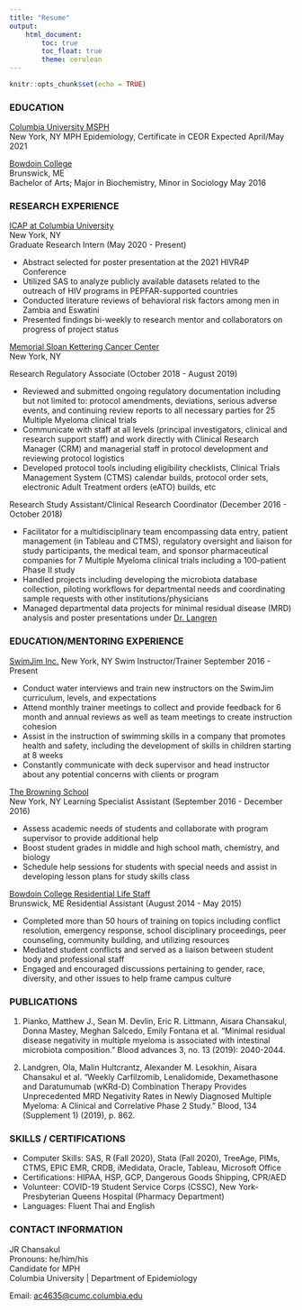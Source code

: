 ```yaml
---
title: "Resume"
output:
    html_document:
        toc: true
        toc_float: true
        theme: cerulean
---
```



```r
knitr::opts_chunk$set(echo = TRUE)
```


### EDUCATION

[Columbia University MSPH](https://www.publichealth.columbia.edu/)                       						  
New York, NY
MPH Epidemiology, Certificate in CEOR    Expected April/May 2021           


[Bowdoin College](https://www.bowdoin.edu/)                         						  
Brunswick, ME 			       
Bachelor of Arts; Major in Biochemistry, Minor in Sociology   May 2016
  
  
### RESEARCH EXPERIENCE  

[ICAP at Columbia University](https://icap.columbia.edu/)                       						  
New York, NY   
Graduate Research Intern (May 2020 - Present)

- Abstract selected for poster presentation at the 2021 HIVR4P Conference 
- Utilized SAS to analyze publicly available datasets related to the outreach of HIV programs in PEPFAR-supported countries
- Conducted literature reviews of behavioral risk factors among men in Zambia and Eswatini
- Presented findings bi-weekly to research mentor and collaborators on progress of project status


[Memorial Sloan Kettering Cancer Center](https://www.mskcc.org/?pn_mapping=pn_11&gclid=Cj0KCQjwufn8BRCwARIsAKzP696nZcT-92b6FExhmZTIpoxVCZEeF9reoOBUWv8X4NhIdRtJ16JLR2AaArXBEALw_wcB)      
New York, NY

Research Regulatory Associate (October 2018 - August 2019)	

- Reviewed and submitted ongoing regulatory documentation including but not limited to: protocol amendments, deviations, serious adverse events, and continuing review reports to all necessary parties for 25 Multiple Myeloma clinical trials
- Communicate with staff at all levels (principal investigators, clinical and research support staff) and work directly with Clinical Research Manager (CRM) and managerial staff in protocol development and reviewing protocol logistics
- Developed protocol tools including eligibility checklists, Clinical Trials Management System (CTMS) calendar builds, protocol order sets, electronic Adult Treatment orders (eATO) builds, etc

Research Study Assistant/Clinical Research Coordinator (December 2016 - October 2018)

- Facilitator for a multidisciplinary team encompassing data entry, patient management (in Tableau and CTMS), regulatory oversight and liaison for study participants, the medical team, and sponsor pharmaceutical companies for 7 Multiple Myeloma clinical trials including a 100-patient Phase II study
- Handled projects including developing the microbiota database collection, piloting workflows for departmental needs and coordinating sample requests with other institutions/physicians
- Managed departmental data projects for minimal residual disease (MRD) analysis and poster presentations under [Dr. Langren](https://www.mskcc.org/cancer-care/doctors/c-landgren)


### EDUCATION/MENTORING EXPERIENCE  

[SwimJim Inc.](https://swimjim.com/)
New York, NY
Swim Instructor/Trainer	September 2016 - Present

- Conduct water interviews and train new instructors on the SwimJim curriculum, levels, and expectations
- Attend monthly trainer meetings to collect and provide feedback for 6 month and annual reviews as well as team meetings to create instruction cohesion
- Assist in the instruction of swimming skills in a company that promotes health and safety, including the development of skills in children starting at 8 weeks
- Constantly communicate with deck supervisor and head instructor about any potential concerns with clients or program


[The Browning School](https://browning.edu/)	 
New York, NY
Learning Specialist Assistant (September 2016 - December 2016)

- Assess academic needs of students and collaborate with program supervisor to provide additional help
- Boost student grades in middle and high school math, chemistry, and biology
- Schedule help sessions for students with special needs and assist in developing lesson plans for study skills class

[Bowdoin College Residential Life Staff](https://www.bowdoin.edu/residential-life/index.html)	 
Brunswick, ME
Residential Assistant (August 2014 - May 2015)

- Completed more than 50 hours of training on topics including conflict resolution, emergency response, school disciplinary proceedings, peer counseling, community building, and utilizing resources
- Mediated student conflicts and served as a liaison between student body and professional staff
- Engaged and encouraged discussions pertaining to gender, race, diversity, and other issues to help frame campus culture

### PUBLICATIONS   

1) Pianko, Matthew J., Sean M. Devlin, Eric R. Littmann, Aisara Chansakul, Donna Mastey, Meghan Salcedo, Emily Fontana et al. "Minimal residual disease negativity in multiple myeloma is associated with intestinal microbiota composition." Blood advances 3, no. 13 (2019): 2040-2044.                      						  

2) Landgren, Ola, Malin Hultcrantz, Alexander M. Lesokhin, Aisara Chansakul et al. "Weekly Carfilzomib, Lenalidomide, Dexamethasone and Daratumumab (wKRd-D) Combination Therapy Provides Unprecedented MRD Negativity Rates in Newly Diagnosed Multiple Myeloma: A Clinical and Correlative Phase 2 Study." Blood, 134 (Supplement 1) (2019), p. 862.                     						  

### SKILLS / CERTIFICATIONS  

- Computer Skills: SAS, R (Fall 2020), Stata (Fall 2020), TreeAge, PIMs, CTMS, EPIC EMR, CRDB, iMedidata, Oracle, Tableau, Microsoft Office                     						  
- Certifications: HIPAA, HSP, GCP, Dangerous Goods Shipping, CPR/AED                     						  
- Volunteer: COVID-19 Student Service Corps (CSSC), New York-Presbyterian Queens Hospital (Pharmacy Department)                      						  
- Languages: Fluent Thai and English                     						  

### CONTACT INFORMATION

JR Chansakul                        						 
Pronouns: he/him/his                       						 
Candidate for MPH                       						 
Columbia University | Department of Epidemiology                       						 

Email: [ac4635@cumc.columbia.edu](mailto:ac4635@cumc.columbia.edu) 


